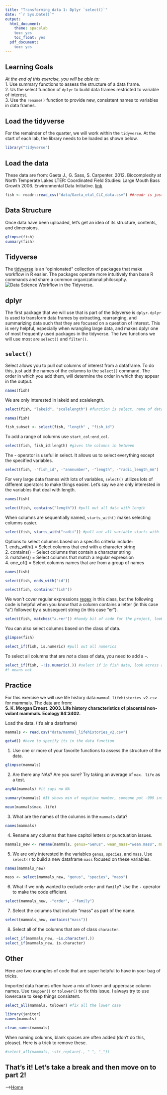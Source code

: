 ```yaml
---
title: "Transforming data 1: Dplyr `select()`"
date: "`r Sys.Date()`"
output:
  html_document:
    theme: spacelab
    toc: yes
    toc_float: yes
  pdf_document:
    toc: yes
---
```


## Learning Goals
*At the end of this exercise, you will be able to:*    
1. Use summary functions to assess the structure of a data frame.  
2. Us the select function of `dplyr` to build data frames restricted to variable of interest.  
3. Use the `rename()` function to provide new, consistent names to variables in data frames.  

## Load the tidyverse
For the remainder of the quarter, we will work within the `tidyverse`. At the start of each lab, the library needs to be loaded as shown below.  
```r
library("tidyverse")
```

## Load the data
These data are from: Gaeta J., G. Sass, S. Carpenter. 2012. Biocomplexity at North Temperate Lakes LTER: Coordinated Field Studies: Large Mouth Bass Growth 2006. Environmental Data Initiative.  [link](https://portal.edirepository.org/nis/mapbrowse?scope=knb-lter-ntl&identifier=267)  
```r
fish <- readr::read_csv("data/Gaeta_etal_CLC_data.csv") ##readr is just being explicit on the package used
```

## Data Structure
Once data have been uploaded, let's get an idea of its structure, contents, and dimensions.  
```r
glimpse(fish)
summary(fish)
```

## Tidyverse
The [tidyverse](www.tidyverse.org) is an "opinionated" collection of packages that make workflow in R easier. The packages operate more intuitively than base R commands and share a common organizational philosophy.  
![*Data Science Workflow in the Tidyverse.*](tidy-1.png)  

## dplyr
The first package that we will use that is part of the tidyverse is `dplyr`. `dplyr` is used to transform data frames by extracting, rearranging, and summarizing data such that they are focused on a question of interest. This is very helpful,  especially when wrangling large data, and makes dplyr one of most frequently used packages in the tidyverse. The two functions we will use most are `select()` and `filter()`.  

## `select()`
Select allows you to pull out columns of interest from a dataframe. To do this, just add the names of the columns to the `select()` command. The order in which you add them, will determine the order in which they appear in the output.
```r
names(fish)
```

We are only interested in lakeid and scalelength.
```r
select(fish, "lakeid", "scalelength") #function is select, name of dataframe(not in quote bc not variables), then specify(variables)
```
```r
names(fish)
```

```r
fish_subset <- select(fish, "length" , "fish_id")
```

To add a range of columns use `start_col:end_col`.
```r
select(fish, fish_id:length) #gives the columns in between
```

The - operator is useful in select. It allows us to select everything except the specified variables.
```r
select(fish, -"fish_id", -"annnumber", -"length", -"radii_length_mm")
```

For very large data frames with lots of variables, `select()` utilizes lots of different operators to make things easier. Let's say we are only interested in the variables that deal with length.

```r
names(fish)
```

```r
select(fish, contains("length")) #pull out all data with length
```

When columns are sequentially named, `starts_with()` makes selecting columns easier.
```r
select(fish, starts_with("radii")) #pull out all variable starts with
```

Options to select columns based on a specific criteria include:  
1. ends_with() = Select columns that end with a character string  
2. contains() = Select columns that contain a character string  
3. matches() = Select columns that match a regular expression  
4. one_of() = Select columns names that are from a group of names  

```r
names(fish)
```

```r
select(fish, ends_with("id"))
```

```r
select(fish, contains("fish"))
```

We won't cover regular expressions [regex](https://en.wikipedia.org/wiki/Regular_expression) in this class, but the following code is helpful when you know that a column contains a letter (in this case "a") followed by a subsequent string (in this case "er").  
```r
select(fish, matches("a.+er")) #handy bit of code for the project, look at variables of interest
```

You can also select columns based on the class of data.  
```r
glimpse(fish)
```

```r
select_if(fish, is.numeric) #pull out all numerics
```

To select all columns that are *not* a class of data, you need to add a `~`.
```r
select_if(fish, ~!is.numeric(.)) #select if in fish data, look across all variables dont select numeric(!)
#! means not
```

## Practice  
For this exercise we will use life history data `mammal_lifehistories_v2.csv` for mammals. The [data](http://esapubs.org/archive/ecol/E084/093/) are from:  
**S. K. Morgan Ernest. 2003. Life history characteristics of placental non-volant mammals. Ecology 84:3402.**  

Load the data. (It's alr a dataframe)
```r
mammals <- read.csv("data/mammal_lifehistories_v2.csv")
```

```r
getwd() #have to specify its in the data function
```


1. Use one or more of your favorite functions to assess the structure of the data.  
```r
glimpse(mammals)
```

2. Are there any NAs? Are you sure? Try taking an average of `max. life` as a test.  
```r
anyNA(mammals) #it says no NA
```

```r
summary(mammals) #It shows min of negative number, someone put -999 instead of NA
```

```r
mean(mammals$max..life)
```



3. What are the names of the columns in the `mammals` data?
```r
names(mammals)
```

4. Rename any columns that have capitol letters or punctuation issues.  
```r
mammals_new <- rename(mammals, genus="Genus", wean_mass="wean.mass", max_life="max..life", litter_size="litter.size", litters_year="litters.year")
```

5. We are only interested in the variables `genus`, `species`, and `mass`. Use `select()` to build a new dataframe `mass` focused on these variables.
```r
names(mammals_new)
```

```r
mass <- select(mammals_new, "genus", "species", "mass")
```

6. What if we only wanted to exclude `order` and `family`? Use the `-` operator to make the code efficient.
```r
select(mammals_new, -"order", -"family")
```

7. Select the columns that include "mass" as part of the name.  
```r
select(mammals_new, contains("mass"))
```

8. Select all of the columns that are of class `character`.  
```r
select_if(mammals_new, ~is.character(.))
select_if(mammals_new, is.character)
```

## Other
Here are two examples of code that are super helpful to have in your bag of tricks.  

Imported data frames often have a mix of lower and uppercase column names. Use `toupper()` or `tolower()` to fix this issue. I always try to use lowercase to keep things consistent.  
```r
select_all(mammals, tolower) #fix all the lower case
```
```r
library(janitor)
names(mammals)
```

```r
clean_names(mammals)
```


When naming columns, blank spaces are often added (don't do this, please). Here is a trick to remove these.  
```r
#select_all(mammals, ~str_replace(., " ", "_"))
```

## That's it! Let's take a break and then move on to part 2! 

-->[Home](https://jmledford3115.github.io/datascibiol/)  
